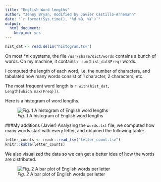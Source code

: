 ```yaml
---
title: "English Word lengths"
author: "Jenny Bryan, modified by Javier Castillo-Arnemann"
date: "`r format(Sys.time(), '%d %B, %Y')`"
output:
  html_document:
    keep_md: yes
---
```


```r
hist_dat <- read.delim("histogram.tsv")
```

On most *nix systems, the file `/usr/share/dict/words` contains a bunch of words. On my machine, it contains `r sum(hist_dat$Freq)` words.

I computed the length of each word, i.e. the number of characters, and tabulated how many words consist of 1 character, 2 characters, etc.

The most frequent word length is `r with(hist_dat, Length[which.max(Freq)])`.

Here is a histogram of word lengths.

![*Fig. 1* A histogram of English word lengths](histogram.png)

###My additions (Javier)
Analyzing the `words.txt` file, we computed how many words start with every letter, and obtained the following table: 

```r
letter_counts <- readr::read_tsv("letter_count.tsv")
knitr::kable(letter_counts)
```

We also visualized the data so we can get a better idea of how the words are distributed.

![*Fig. 2* A bar plot of English words per letter](letter_count.png)